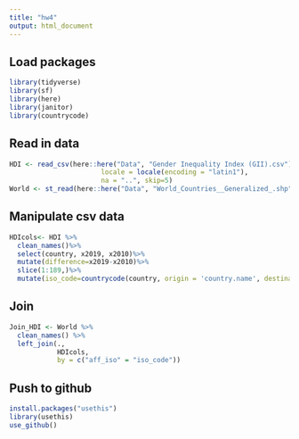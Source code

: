 ```yaml
---
title: "hw4"
output: html_document
---
```


## Load packages
```r
library(tidyverse)
library(sf)
library(here)
library(janitor)
library(countrycode)
```
## Read in data
```r
HDI <- read_csv(here::here("Data", "Gender Inequality Index (GII).csv"),
                       locale = locale(encoding = "latin1"),
                       na = "..", skip=5)
World <- st_read(here::here("Data", "World_Countries__Generalized_.shp"))
```
## Manipulate csv data
```r
HDIcols<- HDI %>%
  clean_names()%>%
  select(country, x2019, x2010)%>%
  mutate(difference=x2019-x2010)%>%
  slice(1:189,)%>%
  mutate(iso_code=countrycode(country, origin = 'country.name', destination = 'iso2c'))
```
## Join
```r
Join_HDI <- World %>% 
  clean_names() %>%
  left_join(., 
            HDIcols,
            by = c("aff_iso" = "iso_code"))
```

## Push to github
```r
install.packages("usethis")
library(usethis)
use_github()
```

